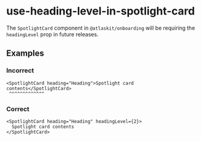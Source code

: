 # use-heading-level-in-spotlight-card

The `SpotlightCard` component in `@atlaskit/onboarding` will be requiring the `headingLevel` prop in future releases.

## Examples

### Incorrect

```tsx
<SpotlightCard heading="Heading">Spotlight card contents</SpotlightCard>
 ^^^^^^^^^^^^^
```

### Correct

```tsx
<SpotlightCard heading="Heading" headingLevel={2}>
  Spotlight card contents
</SpotlightCard>
```
